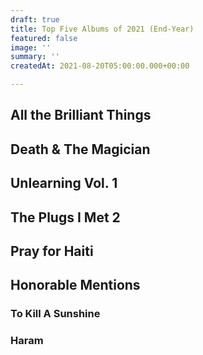 ```yaml
---
draft: true
title: Top Five Albums of 2021 (End-Year)
featured: false
image: ''
summary: ''
createdAt: 2021-08-20T05:00:00.000+00:00

---
```

## All the Brilliant Things

## Death & The Magician

## Unlearning Vol. 1

## The Plugs I Met 2

## Pray for Haiti

## Honorable Mentions

### To Kill A Sunshine

### Haram